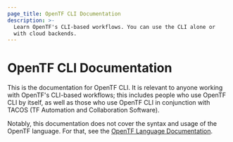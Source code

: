 ```yaml
---
page_title: OpenTF CLI Documentation
description: >-
  Learn OpenTF's CLI-based workflows. You can use the CLI alone or
  with cloud backends.
---
```


# OpenTF CLI Documentation

This is the documentation for OpenTF CLI. It is relevant to anyone working
with OpenTF's CLI-based workflows; this includes people who use OpenTF CLI
by itself, as well as those who use OpenTF CLI in conjunction with
TACOS (TF Automation and Collaboration Software).

Notably, this documentation does not cover the syntax and usage of the OpenTF
language. For that, see the
[OpenTF Language Documentation](/docs/language).
